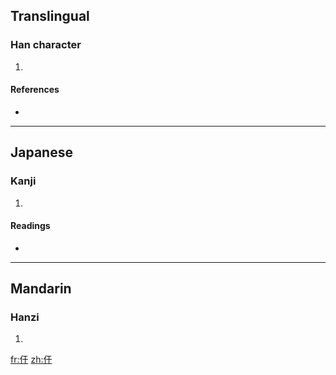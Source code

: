 ==Translingual==

===Han character===
{{Han char|rn=9|rad=人|as=03|sn=5|four=|canj=人一十 (OMJ)}}

# {{defn|Han|sort=人03}}

====References====
* {{Han ref|kx=0093.060|dkj=00381|dj=0197.030|hdz=10112.020|uh=4EE0|ud=20192}}

----

==Japanese==

===Kanji===
{{ja-kanji|grade=|rs=人03}}

# {{defn|Japanese|sort=人03}}

====Readings====
* {{ja-readings|on=[[かん]] (kan), [[がん]] (gan)|kun=[[そこなう]] (sokonau)}}

----

==Mandarin==

===Hanzi===
{{cmn-hanzi|pin=[[gán]] ([[gan2]])|wg=kan<sup>2</sup>}}

# {{defn|Mandarin|sort=人03}}

[[fr:仠]]
[[zh:仠]]